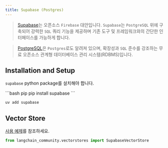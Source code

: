 ```yaml
---
title: Supabase (Postgres)
---
```


>[Supabase](https://supabase.com/docs)는 오픈소스 `Firebase` 대안입니다.
> `Supabase`는 `PostgreSQL` 위에 구축되어 강력한 `SQL`
> 쿼리 기능을 제공하며 기존 도구 및 프레임워크와의 간단한 인터페이스를 가능하게 합니다.

>[PostgreSQL](https://en.wikipedia.org/wiki/PostgreSQL)은 `Postgres`로도 알려져 있으며,
> 확장성과 `SQL` 준수를 강조하는 무료 오픈소스 관계형 데이터베이스 관리 시스템(RDBMS)입니다.

## Installation and Setup

`supabase` python package를 설치해야 합니다.

<CodeGroup>
```bash pip
pip install supabase
```

```bash uv
uv add supabase
```
</CodeGroup>

## Vector Store

[사용 예제](/oss/integrations/vectorstores/supabase)를 참조하세요.

```python
from langchain_community.vectorstores import SupabaseVectorStore
```
